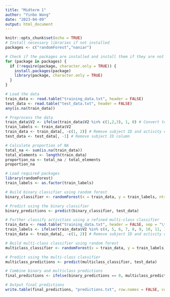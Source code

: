 ```yaml
---
title: "Midterm 1"
author: "Yinbo Wang"
date: "2023-04-09"
output: html_document
---
```


```r
knitr::opts_chunk$set(echo = TRUE)
# Install necessary libraries if not installed
packages <- c("randomForest","naniar")

# Check if the packages are installed and install them if they are not
for (package in packages) {
  if (!require(package, character.only = TRUE)) {
    install.packages(package)
    library(package, character.only = TRUE)
  }
}

# Load the data
train_data <- read.table("training_data.txt", header = FALSE)
test_data <- read.table("test_data.txt", header = FALSE)
any(is.na(train_data))

```
```r
# Preprocess the data
train_data$V2 <- ifelse(train_data$V2 %in% c(1,2,3), 1, 0) # Convert to binary (static or dynamic)
train_labels <- train_data$V2
train_data <- train_data[, -c(1, 2)] # Remove subject ID and activity code columns
test_data <- test_data[, -1] # Remove subject ID column

# Calculate proportion of NA
total_na <- sum(is.na(train_data))
total_elements <- length(train_data)
proportion_na <- total_na / total_elements
proportion_na
```
```r
# Load required packages
library(randomForest)
train_labels <- as.factor(train_labels)

# Build binary classifier using random forest
binary_classifier <- randomForest(x = train_data, y = train_labels, ntree = 500, importance = TRUE)

# Predict using the binary classifier
binary_predictions <- predict(binary_classifier, test_data)

# Further classify activities using a refined multi-class classifier
train_data <- read.table("training_data.txt", header = FALSE, sep = "\t")
train_labels <- ifelse(train_data$V2 %in% c(4, 5, 6, 7, 8, 9, 10, 11, 12), train_data$V2 - 3, train_data$V2)
train_data <- train_data[, -c(1, 2)] # Remove subject ID and activity code columns

# Build multi-class classifier using random forest
multiclass_classifier <- randomForest(x = train_data, y = train_labels, ntree = 500, importance = TRUE)

# Predict using the multi-class classifier
multiclass_predictions <- predict(multiclass_classifier, test_data)

# Combine binary and multiclass predictions
final_predictions <- ifelse(binary_predictions == 0, multiclass_predictions, binary_predictions)

# Output final predictions
write.table(final_predictions, "predictions.txt", row.names = FALSE, col.names = FALSE, quote = FALSE)

```

